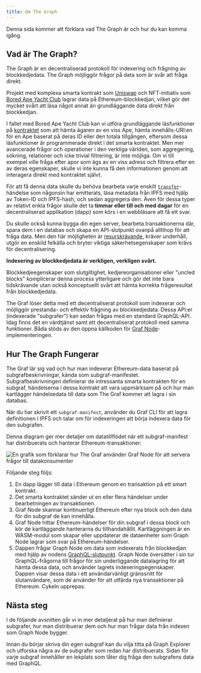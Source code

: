 ```yaml
---
title: Om The Graph
---
```


Denna sida kommer att förklara vad The Graph är och hur du kan komma igång.

## Vad är The Graph?

The Graph är en decentraliserad protokoll för indexering och frågning av blockkedjedata. The Graph möjliggör frågor på data som är svår att fråga direkt.

Projekt med komplexa smarta kontrakt som [Uniswap](https://uniswap.org/) och NFT-initiativ som [Bored Ape Yacht Club](https://boredapeyachtclub.com/) lagrar data på Ethereum-blockkedjan, vilket gör det mycket svårt att läsa något annat än grundläggande data direkt från blockkedjan.

I fallet med Bored Ape Yacht Club kan vi utföra grundläggande läsfunktioner på [kontraktet](https://etherscan.io/address/0xbc4ca0eda7647a8ab7c2061c2e118a18a936f13d#code) som att hämta ägaren av en viss Ape, hämta innehålls-URI:en för en Ape baserat på deras ID eller den totala tillgången, eftersom dessa läsfunktioner är programmerade direkt i det smarta kontraktet. Men mer avancerade frågor och operationer i den verkliga världen, som aggregering, sökning, relationer och icke trivial filtrering, är inte möjliga. Om vi till exempel ville fråga efter apor som ägs av en viss adress och filtrera efter en av deras egenskaper, skulle vi inte kunna få den informationen genom att interagera direkt med kontraktet självt.

För att få denna data skulle du behöva bearbeta varje enskilt [`transfer`](https://etherscan.io/address/0xbc4ca0eda7647a8ab7c2061c2e118a18a936f13d#code#L1746)-händelse som någonsin har emitterats, läsa metadata från IPFS med hjälp av Token-ID och IPFS-hash, och sedan aggregera den. Även för dessa typer av relativt enkla frågor skulle det ta **timmar eller till och med dagar** för en decentraliserad applikation (dapp) som körs i en webbläsare att få ett svar.

Du skulle också kunna bygga din egen server, bearbeta transaktionerna där, spara dem i en databas och skapa en API-slutpunkt ovanpå alltihop för att fråga data. Men den här möjligheten är [resurskrävande](/network/benefits/), kräver underhåll, utgör en enskild felkälla och bryter viktiga säkerhetsegenskaper som krävs för decentralisering.

**Indexering av blockkedjedata är verkligen, verkligen svårt.**

Blockkedjeegenskaper som slutgiltighet, kedjereorganisationer eller "uncled blocks" komplicerar denna process ytterligare och gör det inte bara tidskrävande utan också konceptuellt svårt att hämta korrekta frågeresultat från blockkedjedata.

The Graf löser detta med ett decentraliserat protokoll som indexerar och möjliggör prestanda- och effektiv frågning av blockkedjedata. Dessa API:er (indexerade "subgrafer") kan sedan frågas med en standard GraphQL-API. Idag finns det en värdtjänst samt ett decentraliserat protokoll med samma funktioner. Båda stöds av den öppna källkoden för [Graf Node](https://github.com/graphprotocol/graph-node)-implementeringen.

## Hur The Graph Fungerar

The Graf lär sig vad och hur man indexerar Ethereum-data baserat på subgrafbeskrivningar, kända som subgraf-manifestet. Subgrafbeskrivningen definierar de intressanta smarta kontrakten för en subgraf, händelserna i dessa kontrakt att vara uppmärksam på och hur man kartlägger händelsedata till data som The Graf kommer att lagra i sin databas.

När du har skrivit ett `subgraf-manifest`, använder du Graf CLI för att lagra definitionen i IPFS och talar om för indexeringen att börja indexera data för den subgrafen.

Denna diagram ger mer detaljer om datatillflödet när ett subgraf-manifest har distribuerats och hanterar Ethereum-transaktioner:

![En grafik som förklarar hur The Graf använder Graf Node för att servera frågor till datakonsumenter](/img/graph-dataflow.png)

Följande steg följs:

1. En dapp lägger till data i Ethereum genom en transaktion på ett smart kontrakt.
2. Det smarta kontraktet sänder ut en eller flera händelser under bearbetningen av transaktionen.
3. Graf Node skannar kontinuerligt Ethereum efter nya block och den data för din subgraf de kan innehålla.
4. Graf Node hittar Ethereum-händelser för din subgraf i dessa block och kör de kartläggande hanterarna du tillhandahållit. Kartläggningen är en WASM-modul som skapar eller uppdaterar de dataenheter som Graph Node lagrar som svar på Ethereum-händelser.
5. Dappen frågar Graph Node om data som indexerats från blockkedjan med hjälp av nodens [GraphQL-slutpunkt](https://graphql.org/learn/). Graph Node översätter i sin tur GraphQL-frågorna till frågor för sin underliggande datalagring för att hämta dessa data, och använder lagrets indexeringsegenskaper. Dappen visar dessa data i ett användarvänligt gränssnitt för slutanvändare, som de använder för att utfärda nya transaktioner på Ethereum. Cykeln upprepas.

## Nästa steg

I de följande avsnitten går vi in mer detaljerat på hur man definierar subgrafer, hur man distribuerar dem och hur man frågar data från indexen som Graph Node bygger.

Innan du börjar skriva din egen subgraf kan du vilja titta på Graph Explorer och utforska några av de subgrafer som redan har distribuerats. Sidan för varje subgraf innehåller en lekplats som låter dig fråga den subgrafens data med GraphQL.
